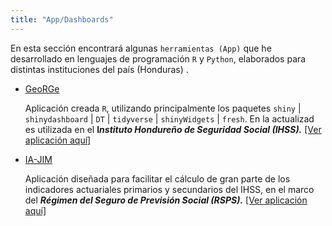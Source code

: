 ```yaml
---
title: "App/Dashboards"
---
```


En esta sección encontrará algunas `herramientas (App)` que he desarrollado en lenguajes de programación `R` y `Python`, elaborados para distintas instituciones del país (Honduras) .

-   [GeoRGe](https://juanisaula.shinyapps.io/GeorGE/?_ga=2.82240022.1240928687.1675353549-1442211681.1673756750)

    Aplicación creada `R`, utilizando principalmente los paquetes `shiny` \| `shinydashboard` \| `DT` \| `tidyverse` \| `shinyWidgets` \| `fresh`. En la actualizad es utilizada en el **I*nstituto Hondureño de Seguridad Social (IHSS).*** [\[Ver aplicación aquí\]](https://juanisaula.shinyapps.io/GeorGE/?_ga=2.82240022.1240928687.1675353549-1442211681.1673756750)

-   [IA-JIM](https://juanisaula.shinyapps.io/IAIHSS/?_ga=2.183163558.1415305719.1677687400-1442211681.1673756750)

    Aplicación diseñada para facilitar el cálculo de gran parte de los indicadores actuariales primarios y secundarios del IHSS, en el marco del ***Régimen del Seguro de Previsión Social (RSPS).*** [\[Ver aplicación aquí\]](https://juanisaula.shinyapps.io/IAIHSS/?_ga=2.183163558.1415305719.1677687400-1442211681.1673756750)
